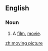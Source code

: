 ==English==
===Noun===
{{en-noun|sg=[[moving]] [[picture]]}}
# {{dated}} A [[film]], [[movie]].

[[zh:moving picture]]